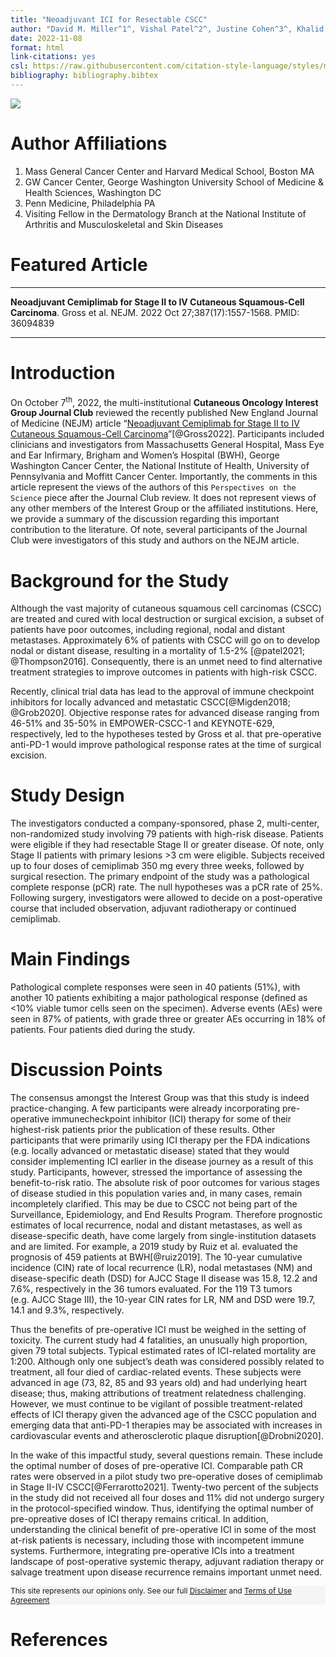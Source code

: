 ```yaml
---
title: "Neoadjuvant ICI for Resectable CSCC"
author: "David M. Miller^1^, Vishal Patel^2^, Justine Cohen^3^, Khalid Garmen^4^, Sophia Z. Shalhout^1^"
date: 2022-11-08
format: html
link-citations: yes
csl: https://raw.githubusercontent.com/citation-style-language/styles/master/nature.csl
bibliography: bibliography.bibtex 
---
```


![](files/october_2022/october_2022_featured_image.jpg)

# Author Affiliations

1.  Mass General Cancer Center and Harvard Medical School, Boston MA
2.  GW Cancer Center, George Washington University School of Medicine & Health Sciences, Washington DC
3.  Penn Medicine, Philadelphia PA
4.  Visiting Fellow in the Dermatology Branch at the National Institute of Arthritis and Musculoskeletal and Skin Diseases

# Featured Article

------------------------------------------------------------------------

**Neoadjuvant Cemiplimab for Stage II to IV Cutaneous Squamous-Cell Carcinoma**. Gross et al. NEJM. 2022 Oct 27;387(17):1557-1568. PMID: 36094839

------------------------------------------------------------------------

# Introduction

On October 7^th^, 2022, the multi-institutional **Cutaneous Oncology Interest Group Journal Club** reviewed the recently published New England Journal of Medicine (NEJM) article "[Neoadjuvant Cemiplimab for Stage II to IV Cutaneous Squamous-Cell Carcinoma](https://www.nejm.org/doi/full/10.1056/NEJMoa2209813)"[@Gross2022]. Participants included clinicians and investigators from Massachusetts General Hospital, Mass Eye and Ear Infirmary, Brigham and Women's Hospital (BWH), George Washington Cancer Center, the National Institute of Health, University of Pennsylvania and Moffitt Cancer Center. Importantly, the comments in this article represent the views of the authors of this `Perspectives on the Science` piece after the Journal Club review. It does not represent views of any other members of the Interest Group or the affiliated institutions. Here, we provide a summary of the discussion regarding this important contribution to the literature. Of note, several participants of the Journal Club were investigators of this study and authors on the NEJM article.

# Background for the Study

Although the vast majority of cutaneous squamous cell carcinomas (CSCC) are treated and cured with local destruction or surgical excision, a subset of patients have poor outcomes, including regional, nodal and distant metastases. Approximately 6% of patients with CSCC will go on to develop nodal or distant disease, resulting in a mortality of 1.5-2% [@patel2021; @Thompson2016]. Consequently, there is an unmet need to find alternative treatment strategies to improve outcomes in patients with high-risk CSCC.

Recently, clinical trial data has lead to the approval of immune checkpoint inhibitors for locally advanced and metastatic CSCC[@Migden2018; @Grob2020]. Objective response rates for advanced disease ranging from 46-51% and 35-50% in EMPOWER-CSCC-1 and KEYNOTE-629, respectively, led to the hypotheses tested by Gross et al. that pre-operative anti-PD-1 would improve pathological response rates at the time of surgical excision.

# Study Design

The investigators conducted a company-sponsored, phase 2, multi-center, non-randomized study involving 79 patients with high-risk disease. Patients were eligible if they had resectable Stage II or greater disease. Of note, only Stage II patients with primary lesions \>3 cm were eligible. Subjects received up to four doses of cemiplimab 350 mg every three weeks, followed by surgical resection. The primary endpoint of the study was a pathological complete response (pCR) rate. The null hypotheses was a pCR rate of 25%. Following surgery, investigators were allowed to decide on a post-operative course that included observation, adjuvant radiotherapy or continued cemiplimab.

# Main Findings

Pathological complete responses were seen in 40 patients (51%), with another 10 patients exhibiting a major pathological response (defined as \<10% viable tumor cells seen on the specimen). Adverse events (AEs) were seen in 87% of patients, with grade three or greater AEs occurring in 18% of patients. Four patients died during the study.

# Discussion Points

The consensus amongst the Interest Group was that this study is indeed practice-changing. A few participants were already incorporating pre-operative immunecheckpoint inhibitor (ICI) therapy for some of their highest-risk patients prior the publication of these results. Other participants that were primarily using ICI therapy per the FDA indications (e.g. locally advanced or metastatic disease) stated that they would consider implementing ICI earlier in the disease journey as a result of this study. Participants, however, stressed the importance of assessing the benefit-to-risk ratio. The absolute risk of poor outcomes for various stages of disease studied in this population varies and, in many cases, remain incompletely clarified. This may be due to CSCC not being part of the Surveillance, Epidemiology, and End Results Program. Therefore prognostic estimates of local recurrence, nodal and distant metastases, as well as disease-specific death, have come largely from single-institution datasets and are limited. For example, a 2019 study by Ruiz et al. evaluated the prognosis of 459 patients at BWH[@ruiz2019]. The 10-year cumulative incidence (CIN) rate of local recurrence (LR), nodal metastases (NM) and disease-specific death (DSD) for AJCC Stage II disease was 15.8, 12.2 and 7.6%, respectively in the 36 tumors evaluated. For the 119 T3 tumors (e.g. AJCC Stage III), the 10-year CIN rates for LR, NM and DSD were 19.7, 14.1 and 9.3%, respectively.

Thus the benefits of pre-operative ICI must be weighed in the setting of toxicity. The current study had 4 fatalities, an unusually high proportion, given 79 total subjects. Typical estimated rates of ICI-related mortality are 1:200. Although only one subject's death was considered possibly related to treatment, all four died of cardiac-related events. These subjects were advanced in age (73, 82, 85 and 93 years old) and had underlying heart disease; thus, making attributions of treatment relatedness challenging. However, we must continue to be vigilant of possible treatment-related effects of ICI therapy given the advanced age of the CSCC population and emerging data that anti-PD-1 therapies may be associated with increases in cardiovascular events and atherosclerotic plaque disruption[@Drobni2020].

In the wake of this impactful study, several questions remain. These include the optimal number of doses of pre-operative ICI. Comparable path CR rates were observed in a pilot study two pre-operative doses of cemiplimab in Stage II-IV CSCC[@Ferrarotto2021]. Twenty-two percent of the subjects in the study did not received all four doses and 11% did not undergo surgery in the protocol-specified window. Thus, identifying the optimal number of pre-opreative doses of ICI therapy remains critical. In addition, understanding the clinical benefit of pre-operative ICI in some of the most at-risk patients is necessary, including those with incompetent immune systems. Furthermore, integrating pre-operative ICIs into a treatment landscape of post-operative systemic therapy, adjuvant radiation therapy or salvage treatment upon disease recurrence remains important unmet need.

::: {style="background-color:#F5F5F5; margin-left: 0px; padding: 0px; padding-left: 0px; font-size: 12px"}
This site represents our opinions only. See our full [Disclaimer](https://www.themillerlab.io/privacy/) and [Terms of Use Agreement](https://www.themillerlab.io/terms/)
:::

# References

